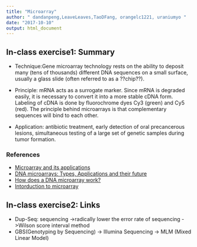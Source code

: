 ```yaml
---
title: "Microarray"
author: " dandanpeng,LeaveLeaves,TaoDFang, orangelc1221, uraniumyo "
date: "2017-10-10"
output: html_document
---
```

## In-class exercise1: Summary

- Technique:Gene microarray technology rests on the ability to deposit many (tens of thousands) different DNA sequences on a small surface, usually a glass slide (often referred to as a ??chip??). 

- Principle: mRNA acts as a surrogate marker. Since mRNA is degraded easily, it is necessary to convert it into a more stable cDNA form. Labeling of cDNA is done by fluorochrome dyes Cy3 (green) and Cy5 (red). The principle behind microarrays is that complementary sequences will bind to each other.

- Application: antibiotic treatment, early detection of oral precancerous lesions, simultaneous testing of a large set of genetic samples during tumor formation.

### References
- [Microarray and its applications](https://www.ncbi.nlm.nih.gov/pmc/articles/PMC3467903/)
- [DNA microarrays: Types, Applications and their future](https://www.ncbi.nlm.nih.gov/pmc/articles/PMC4011503/)
- [How does a DNA microarray work?](https://www.youtube.com/watch?v=pWk_zBpKt_w)
- [Intorduction to microarray](http://www.premierbiosoft.com/tech_notes/microarray.html)

## In-class exercise2: Links

- Dup-Seq: sequencing ->radically lower the error rate of sequencing            ->Wilson score interval method
- GBS(Genotyping by Sequencing) -> Illumina Sequencing -> MLM (Mixed Linear Model)
